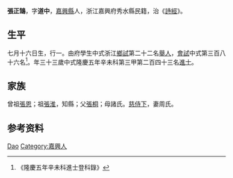 {{Otheruses|other=名为张道中的其他人物|张道中}}
{{明清人物信息框
| 姓名 = 張正鵠
| 原名 =
| 圖片名稱= 
| 圖片大小 =
| 圖片說明 = 
| 最高職務 =
| 國家 = 大明 
| 爵位 =
| 籍貫 = [[嘉興縣|嘉興縣]]
| 族裔 = 
| 字號 = 
| 諡號 =
| 出生日期 = 七月十六日
| 出生地點 =
| 逝世日期 = 卒年不詳 
| 逝世地點 =
| 墓葬 =
| 配偶 = 周氏
| 親屬 = 曾祖[[張恩|張恩]]，祖[[張淮|張淮]]，父[[張桐|張桐]]，母諸氏
| 出身 =
* 隆慶五年辛未科同進士出身
| 經歷 =
| 著作 = 
}}
'''張正鵠'''{{BD|1539年||？年||}}，字'''道中'''，[[嘉興縣|嘉興縣]]人，浙江嘉興府秀水縣民籍，治《[[詩經|詩經]]》。

== 生平 ==
七月十六日生，行一。由府學生中式浙江[[鄉試|鄉試]]第二十二名[[舉人|舉人]]，[[會試|會試]]中式第三百八十六名<ref>《隆慶五年辛未科進士登科錄》</ref>。年三十三歲中式隆慶五年辛未科第三甲第二百四十三名[[進士|進士]]。

== 家族 ==
曾祖[[張恩|張恩]]；祖[[張淮|張淮]]，知縣；父[[張桐|張桐]]；母諸氏。[[慈侍下|慈侍下]]，妻周氏。

== 参考资料 ==
{{reflist}}

{{隆慶五年辛未科殿试金榜}}

{{Authority control}}
{{DEFAULTSORT:Zhang张}}
[[Category:张姓|Dao]]
[[Category:嘉興人|Category:嘉興人]]

{{明朝人物小作品}}